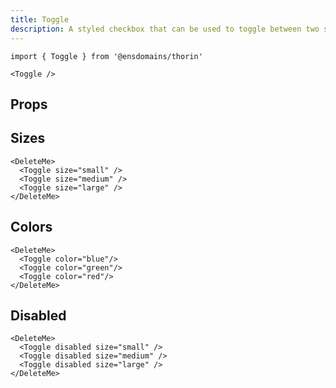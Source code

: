 ```yaml
---
title: Toggle
description: A styled checkbox that can be used to toggle between two states.
---
```


```tsx
import { Toggle } from '@ensdomains/thorin'
```

```tsx live=true expand=true
<Toggle />
```

## Props

<PropsTable sourceLink={sourceLink} types={types} />

## Sizes

```tsx live=true
<DeleteMe>
  <Toggle size="small" />
  <Toggle size="medium" />
  <Toggle size="large" />
</DeleteMe>
```

## Colors

```tsx live=true
<DeleteMe>
  <Toggle color="blue"/>
  <Toggle color="green"/>
  <Toggle color="red"/>
</DeleteMe>
```

## Disabled

```tsx live=true
<DeleteMe>
  <Toggle disabled size="small" />
  <Toggle disabled size="medium" />
  <Toggle disabled size="large" />
</DeleteMe>
```
